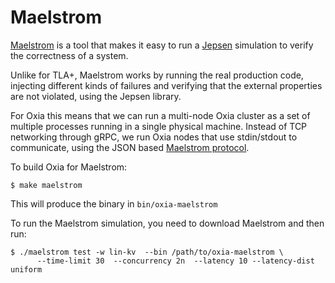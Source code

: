 # Maelstrom

[Maelstrom](https://github.com/jepsen-io/maelstrom) is a tool that makes it easy to run a [Jepsen](https://jepsen.io/)
simulation to verify the correctness of a system.

Unlike for TLA+, Maelstrom works by running the real production code, injecting different kinds of failures and verifying
that the external properties are not violated, using the Jepsen library.

For Oxia this means that we can run a multi-node Oxia cluster as a set of multiple processes running in a single physical
machine. Instead of TCP networking through gRPC, we run Oxia nodes that use stdin/stdout to communicate, using the
JSON based [Maelstrom protocol](https://github.com/jepsen-io/maelstrom/blob/main/doc/protocol.md).

To build Oxia for Maelstrom:

```shell
$ make maelstrom
```

This will produce the binary in `bin/oxia-maelstrom`

To run the Maelstrom simulation, you need to download Maelstrom and then run:

```shell
$ ./maelstrom test -w lin-kv  --bin /path/to/oxia-maelstrom \
      --time-limit 30  --concurrency 2n  --latency 10 --latency-dist uniform
```